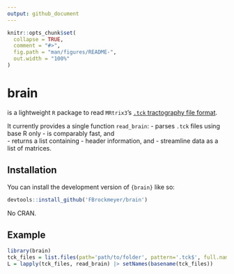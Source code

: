 ```yaml
---
output: github_document
---
```


```r
knitr::opts_chunk$set(
  collapse = TRUE,
  comment = "#>",
  fig.path = "man/figures/README-",
  out.width = "100%"
)
```

# brain

<!-- badges: start -->
<!-- badges: end -->

is a lightweight `R` package to read `MRtrix3`'s [`.tck` tractography file format](https://mrtrix.readthedocs.io/en/dev/getting_started/image_data.html#tracks-file-format-tck).

It currently provides a single function `read_brain`:
- parses `.tck` files using base R only
- is comparably fast, and  
- returns a list containing
  - header information, and 
  - streamline data as a list of matrices. 

## Installation

You can install the development version of `{brain}` like so:

``` r
devtools::install_github('FBrockmeyer/brain')
```

No CRAN. 

## Example

```r
library(brain)
tck_files = list.files(path='path/to/folder', pattern='.tck$', full.names=TRUE)
L = lapply(tck_files, read_brain) |> setNames(basename(tck_files))
```
